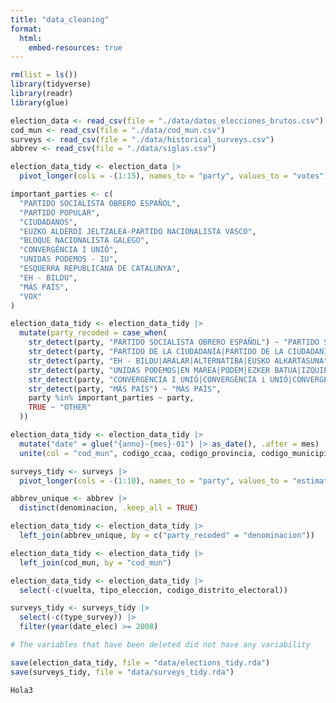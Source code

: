 ```yaml
---
title: "data_cleaning"
format: 
  html:
    embed-resources: true
---
```


```r
rm(list = ls())
library(tidyverse)
library(readr)
library(glue)
```


```r
election_data <- read_csv(file = "./data/datos_elecciones_brutos.csv")
cod_mun <- read_csv(file = "./data/cod_mun.csv")
surveys <- read_csv(file = "./data/historical_surveys.csv")
abbrev <- read_csv(file = "./data/siglas.csv")
```
```r
election_data_tidy <- election_data |> 
  pivot_longer(cols = -(1:15), names_to = "party", values_to = "votes")

important_parties <- c(
  "PARTIDO SOCIALISTA OBRERO ESPAÑOL",
  "PARTIDO POPULAR",
  "CIUDADANOS",
  "EUZKO ALDERDI JELTZALEA-PARTIDO NACIONALISTA VASCO",
  "BLOQUE NACIONALISTA GALEGO",
  "CONVERGÈNCIA I UNIÓ",
  "UNIDAS PODEMOS - IU",
  "ESQUERRA REPUBLICANA DE CATALUNYA",
  "EH - BILDU",
  "MÁS PAÍS",
  "VOX"
)

election_data_tidy <- election_data_tidy |> 
  mutate(party_recoded = case_when(
    str_detect(party, "PARTIDO SOCIALISTA OBRERO ESPAÑOL") ~ "PARTIDO SOCIALISTA OBRERO ESPAÑOL",
    str_detect(party, "PARTIDO DE LA CIUDADANIA|PARTIDO DE LA CIUDADANÍA") ~ "CIUDADANOS-PARTIDO DE LA CIUDADANIA",
    str_detect(party, "EH - BILDU|ARALAR|ALTERNATIBA|EUSKO ALKARTASUNA") ~ "EUSKAL HERRIA BILDU",
    str_detect(party, "UNIDAS PODEMOS|EN MAREA|PODEM|EZKER BATUA|IZQUIERDA UNIDA") ~ "PODEMOS",
    str_detect(party, "CONVERGÈNCIA I UNIÓ|CONVERGÈNCIA i UNIÓ|CONVERGENCIA I UNIO") ~ "CONVERGENCIA I UNIO",
    str_detect(party, "MÁS PAÍS") ~ "MÁS PAÍS",
    party %in% important_parties ~ party,
    TRUE ~ "OTHER"
  ))

election_data_tidy <- election_data_tidy |> 
  mutate("date" = glue("{anno}-{mes}-01") |> as_date(), .after = mes) |> 
  unite(col = "cod_mun", codigo_ccaa, codigo_provincia, codigo_municipio, sep = "-")

surveys_tidy <- surveys |> 
  pivot_longer(cols = -(1:10), names_to = "party", values_to = "estimation")

abbrev_unique <- abbrev |> 
  distinct(denominacion, .keep_all = TRUE)

election_data_tidy <- election_data_tidy |> 
  left_join(abbrev_unique, by = c("party_recoded" = "denominacion"))

election_data_tidy <- election_data_tidy |> 
  left_join(cod_mun, by = "cod_mun")

election_data_tidy <- election_data_tidy |> 
  select(-c(vuelta, tipo_eleccion, codigo_distrito_electoral))

surveys_tidy <- surveys_tidy |> 
  select(-c(type_survey)) |> 
  filter(year(date_elec) >= 2008)

# The variables that have been deleted did not have any variability

save(election_data_tidy, file = "data/elections_tidy.rda")
save(surveys_tidy, file = "data/surveys_tidy.rda")

Hola3
```

